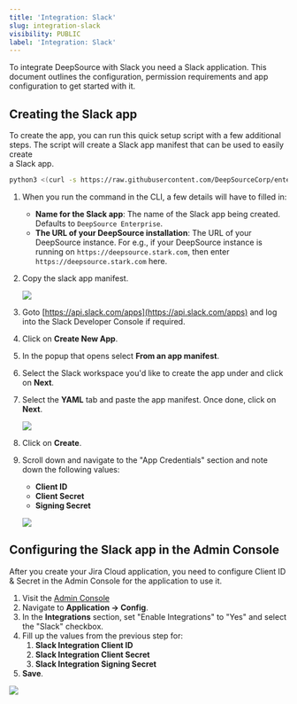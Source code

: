 ```yaml
---
title: 'Integration: Slack'
slug: integration-slack
visibility: PUBLIC
label: 'Integration: Slack'
---
```

To integrate DeepSource with Slack you need a Slack application. This document outlines the configuration, permission requirements and app configuration to get started with it.

## Creating the Slack app

To create the app, you can run this quick setup script with a few additional steps. The script will create a Slack app manifest that can be used to easily create  
a Slack app.

```bash
python3 <(curl -s https://raw.githubusercontent.com/DeepSourceCorp/enterprise-assets/master/integrations/create_slack_app.py)
```

1. When you run the command in the CLI, a few details will have to filled in:
   - **Name for the Slack app**: The name of the Slack app being created. Defaults to `DeepSource Enterprise`.
   - **The URL of your DeepSource installation**: The URL of your DeepSource instance. For e.g., if your DeepSource instance is running on `https://deepsource.stark.com`, then enter `https://deepsource.stark.com` here.

2. Copy the slack app manifest.

   ![](https://files.readme.io/1350fad-small-create-slack-app.png)

3. Goto [https://api.slack.com/apps](https://api.slack.com/apps) and log into the Slack Developer Console if required.

4. Click on **Create New App**.

5. In the popup that opens select **From an app manifest**.

6. Select the Slack workspace you'd like to create the app under and click on **Next**.

7. Select the **YAML** tab and paste the app manifest. Once done, click on **Next**.

   ![](https://files.readme.io/f33ca18-small-slack-app-manifest-input.png)

8. Click on **Create**.

9. Scroll down and navigate to the "App Credentials" section and note down the following values:

   - **Client ID**
   - **Client Secret**
   - **Signing Secret**

   ![](https://files.readme.io/dc64166-small-slack-app-credentials.png)

## Configuring the Slack app in the Admin Console

After you create your Jira Cloud application, you need to configure Client ID & Secret in the Admin Console for the application to use it.   

1. Visit the [Admin Console](https://docs.deepsource.com/docs/enterprise-server-configuration#admin-console)
2. Navigate to **Application -> Config**.
3. In the **Integrations** section, set "Enable Integrations" to "Yes" and select the "Slack" checkbox.
4. Fill up the values from the previous step for:
   1. **Slack Integration Client ID**
   2. **Slack Integration Client Secret**
   3. **Slack Integration Signing Secret**
5. **Save**.

![](https://files.readme.io/5c9dfca-small-slack-admin-console.png)
